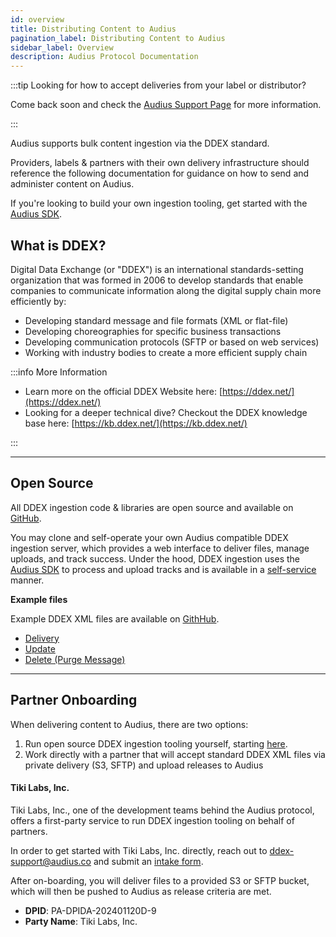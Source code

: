 ```yaml
---
id: overview
title: Distributing Content to Audius
pagination_label: Distributing Content to Audius
sidebar_label: Overview
description: Audius Protocol Documentation
---
```



:::tip Looking for how to accept deliveries from your label or distributor?

Come back soon and check the [Audius Support Page](https://support.audius.co) for more information.

:::

Audius supports bulk content ingestion via the DDEX standard.

Providers, labels & partners with their own delivery infrastructure should reference the following
documentation for guidance on how to send and administer content on Audius.

If you're looking to build your own ingestion tooling, get started with the
[Audius SDK](/developers/sdk/overview).

## What is DDEX?

Digital Data Exchange (or "DDEX") is an international standards-setting organization that was formed
in 2006 to develop standards that enable companies to communicate information along the digital
supply chain more efficiently by:

- Developing standard message and file formats (XML or flat-file)
- Developing choreographies for specific business transactions
- Developing communication protocols (SFTP or based on web services)
- Working with industry bodies to create a more efficient supply chain

:::info More Information

- Learn more on the official DDEX Website here: [https://ddex.net/](https://ddex.net/)
- Looking for a deeper technical dive? Checkout the DDEX knowledge base here:
  [https://kb.ddex.net/](https://kb.ddex.net/)

:::

---

## Open Source

All DDEX ingestion code & libraries are open source and available on
[GitHub](https://github.com/AudiusProject/audius-protocol/tree/main/packages/ddex).

You may clone and self-operate your own Audius compatible DDEX ingestion server, which provides a
web interface to deliver files, manage uploads, and track success. Under the hood, DDEX ingestion
uses the [Audius SDK](/developers/sdk/overview) to process and upload tracks and is available in a
[self-service](/distributors/self-serve/overview) manner.

**Example files**

Example DDEX XML files are available on [GithHub](https://github.com/AudiusProject/audius-protocol/tree/main/packages/ddex/processor/fixtures).
* [Delivery](https://github.com/AudiusProject/audius-protocol/blob/main/packages/ddex/processor/fixtures/01_delivery.xml)
* [Update](https://github.com/AudiusProject/audius-protocol/blob/main/packages/ddex/processor/fixtures/02_update.xml)
* [Delete (Purge Message)](https://github.com/AudiusProject/audius-protocol/blob/main/packages/ddex/processor/fixtures/03_delete.xml)


---

## Partner Onboarding

When delivering content to Audius, there are two options:

1. Run open source DDEX ingestion tooling yourself, starting [here](/distributors/self-serve/overview).
2. Work directly with a partner that will accept standard DDEX XML files via private delivery (S3, SFTP) and upload releases to Audius

#### Tiki Labs, Inc.

Tiki Labs, Inc., one of the development teams behind the Audius protocol, offers a first-party service
to run DDEX ingestion tooling on behalf of partners.

In order to get started with Tiki Labs, Inc. directly, reach out to ddex-support@audius.co and submit an
[intake form](https://forms.gle/jCwLLWRJY7fCQM5ZA).

After on-boarding, you will deliver files to a provided S3 or SFTP bucket, which will then be pushed to Audius as release criteria are met.

* **DPID**: PA-DPIDA-202401120D-9
* **Party Name**: Tiki Labs, Inc.
